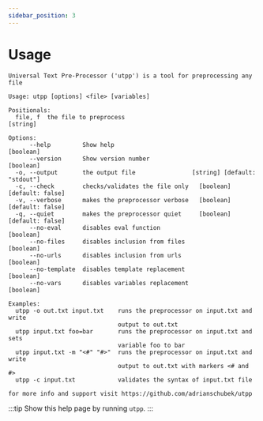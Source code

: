 ```yaml
---
sidebar_position: 3
---
```


# Usage

```
Universal Text Pre-Processor ('utpp') is a tool for preprocessing any file

Usage: utpp [options] <file> [variables]

Positionals:
  file, f  the file to preprocess                                       [string]

Options:
      --help         Show help                                         [boolean]
      --version      Show version number                               [boolean]
  -o, --output       the output file                [string] [default: "stdout"]
  -c, --check        checks/validates the file only   [boolean] [default: false]
  -v, --verbose      makes the preprocessor verbose   [boolean] [default: false]
  -q, --quiet        makes the preprocessor quiet     [boolean] [default: false]
      --no-eval      disables eval function                            [boolean]
      --no-files     disables inclusion from files                     [boolean]
      --no-urls      disables inclusion from urls                      [boolean]
      --no-template  disables template replacement                     [boolean]
      --no-vars      disables variables replacement                    [boolean]

Examples:
  utpp -o out.txt input.txt    runs the preprocessor on input.txt and write
                               output to out.txt
  utpp input.txt foo=bar       runs the preprocessor on input.txt and sets
                               variable foo to bar
  utpp input.txt -m "<#" "#>"  runs the preprocessor on input.txt and write
                               output to out.txt with markers <# and #>
  utpp -c input.txt            validates the syntax of input.txt file

for more info and support visit https://github.com/adrianschubek/utpp
```

:::tip
Show this help page by running `utpp`.
:::
